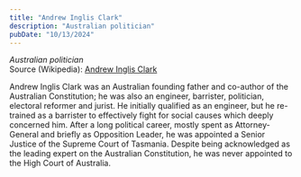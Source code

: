 ```yaml
---
title: "Andrew Inglis Clark"
description: "Australian politician"
pubDate: "10/13/2024"
---
```


*Australian politician*  
Source (Wikipedia): [Andrew Inglis Clark][1]

Andrew Inglis Clark was an Australian founding father and co-author of the Australian Constitution; he was also an engineer, barrister, politician, electoral reformer and jurist. He initially qualified as an engineer, but he re-trained as a barrister to effectively fight for social causes which deeply concerned him. After a long political career, mostly spent as Attorney-General and briefly as Opposition Leader, he was appointed a Senior Justice of the Supreme Court of Tasmania. Despite being acknowledged as the leading expert on the Australian Constitution, he was never appointed to the High Court of Australia.

[1]: https://en.wikipedia.org/wiki/Andrew_Inglis_Clark
